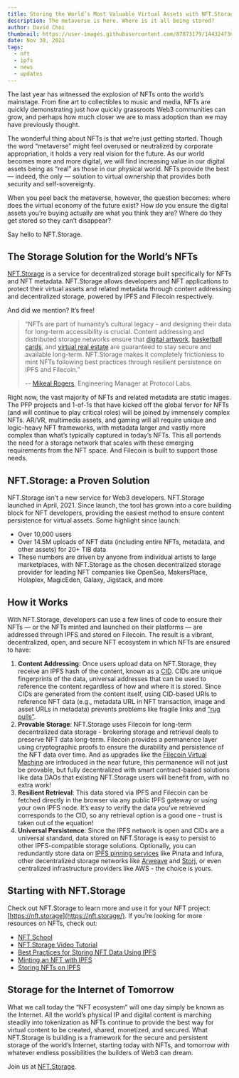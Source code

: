 ```yaml
---
title: Storing the World’s Most Valuable Virtual Assets with NFT.Storage
description: The metaverse is here. Where is it all being stored?
author: David Choi
thumbnail: https://user-images.githubusercontent.com/87873179/144324736-3f09a98e-f5aa-4199-a874-13583bf31951.jpg
date: Nov 30, 2021
tags:
  - nft
  - ipfs
  - news
  - updates
---
```


The last year has witnessed the explosion of NFTs onto the world’s mainstage. From fine art to collectibles to music and media, NFTs are quickly demonstrating just how quickly grassroots Web3 communities can grow, and perhaps how much closer we are to mass adoption than we may have previously thought.

The wonderful thing about NFTs is that we’re just getting started. Though the word “metaverse” might feel overused or neutralized by corporate appropriation, it holds a very real vision for the future. As our world becomes more and more digital, we will find increasing value in our digital assets being as “real” as those in our physical world. NFTs provide the best — indeed, the only — solution to virtual ownership that provides both security and self-sovereignty.

When you peel back the metaverse, however, the question becomes: where does the virtual economy of the future exist? How do you ensure the digital assets you’re buying actually are what you think they are? Where do they get stored so they can’t disappear?

Say hello to NFT.Storage.

## The Storage Solution for the World’s NFTs

[NFT.Storage](https://nft.storage/) is a service for decentralized storage built specifically for NFTs and NFT metadata. NFT.Storage allows developers and NFT applications to protect their virtual assets and related metadata through content addressing and decentralized storage, powered by IPFS and Filecoin respectively.

And did we mention? It’s free!

> “NFTs are part of humanity’s cultural legacy - and designing their data for long-term accessibility is crucial. Content addressing and distributed storage networks ensure that [digital artwork](https://www.wsj.com/articles/beeple-nft-fetches-record-breaking-69-million-in-christies-sale-11615477732?mod=article_inline), [basketball cards](https://dappradar.com/blog/50-million-in-sales-makes-nba-top-shot-largest-nft-market), and [virtual real estate](https://decrypt.co/57092/biggest-ever-nft-sale-made-as-single-axie-land-goes-for-1-5-million) are guaranteed to stay secure and available long-term. NFT.Storage makes it completely frictionless to mint NFTs following best practices through resilient persistence on IPFS and Filecoin.”
>
> -- [Mikeal Rogers](https://twitter.com/mikeal), Engineering Manager at Protocol Labs.

Right now, the vast majority of NFTs and related metadata are static images. The PFP projects and 1-of-1s that have kicked off the global fervor for NFTs (and will continue to play critical roles) will be joined by immensely complex NFTs. AR/VR, multimedia assets, and gaming will all require unique and logic-heavy NFT frameworks, with metadata larger and vastly more complex than what’s typically captured in today’s NFTs. This all portends the need for a storage network that scales with these emerging requirements from the NFT space. And Filecoin is built to support those needs.

## NFT.Storage: a Proven Solution

NFT.Storage isn’t a new service for Web3 developers. NFT.Storage launched in April, 2021. Since launch, the tool has grown into a core building block for NFT developers, providing the easiest method to ensure content persistence for virtual assets. Some highlight since launch:

- Over 10,000 users
- Over 14.5M uploads of NFT data (including entire NFTs, metadata, and other assets) for 20+ TiB data
- These numbers are driven by anyone from individual artists to large marketplaces, with NFT.Storage as the chosen decentralized storage provider for leading NFT companies like OpenSea, MakersPlace, Holaplex, MagicEden, Galaxy, Jigstack, and more

## How it Works

With NFT.Storage, developers can use a few lines of code to ensure their NFTs — or the NFTs minted and launched on their platforms — are addressed through IPFS and stored on Filecoin. The result is a vibrant, decentralized, open, and secure NFT ecosystem in which NFTs are ensured to have:

1. **Content Addressing**: Once users upload data on NFT.Storage, they receive an IPFS hash of the content, known as a [CID](https://docs.ipfs.io/concepts/content-addressing/#content-addressing-and-cids). CIDs are unique fingerprints of the data, universal addresses that can be used to reference the content regardless of how and where it is stored. Since CIDs are generated from the content itself, using CID-based URIs to reference NFT data (e.g., metadata URL in NFT transaction, image and asset URLs in metadata) prevents problems like fragile links and [“rug pulls”](https://cointelegraph.com/news/opensea-collector-pulls-the-rug-on-nfts-to-highlight-arbitrary-value).
2. **Provable Storage**: NFT.Storage uses Filecoin for long-term decentralized data storage - brokering storage and retrieval deals to preserve NFT data long-term. Filecoin provides a permanence layer using cryptographic proofs to ensure the durability and persistence of the NFT data over time. And as upgrades like the [Filecoin Virtual Machine](https://filecoin.io/blog/posts/introducing-the-filecoin-virtual-machine/) are introduced in the near future, this permanence will not just be provable, but fully decentralized with smart contract-based solutions like data DAOs that existing NFT.Storage users will benefit from, with no extra work!
3. **Resilient Retrieval**: This data stored via IPFS and Filecoin can be fetched directly in the browser via any public IPFS gateway or using your own IPFS node. It’s easy to verify the data you’ve retrieved corresponds to the CID, so any retrieval option is a good one - trust is taken out of the equation!
4. **Universal Persistence**: Since the IPFS network is open and CIDs are a universal standard, data stored on NFT.Storage is easy to persist to other IPFS-compatible storage solutions. Optionally, you can redundantly store data on [IPFS pinning services](https://docs.ipfs.io/how-to/work-with-pinning-services/) like Pinata and Infura, other decentralized storage networks like [Arweave](https://github.com/imerkle/arweave-ipfs) and [Storj](https://github.com/storj-thirdparty/connector-ipfs), or even centralized infrastructure providers like AWS - the choice is yours.

## Starting with NFT.Storage

Check out NFT.Storage to learn more and use it for your NFT project: [https://nft.storage](https://nft.storage/). If you’re looking for more resources on NFTs, check out:

- [NFT School](https://nftschool.dev/)
- [NFT.Storage Video Tutorial](https://www.youtube.com/watch?v=aNaj9xNF8OU)
- [Best Practices for Storing NFT Data Using IPFS](https://docs.ipfs.io/how-to/best-practices-for-nft-data/#types-of-ipfs-links-and-when-to-use-them)
- [Minting an NFT with IPFS](https://ipfs.us4.list-manage.com/track/click?u=25473244c7d18b897f5a1ff6b&id=bcae62b60f&e=7fccf7a909)
- [Storing NFTs on IPFS](https://blog.ipfs.io/2021-04-05-storing-nfts-on-ipfs/)

## Storage for the Internet of Tomorrow

What we call today the “NFT ecosystem” will one day simply be known as the Internet. All the world’s physical IP and digital content is marching steadily into tokenization as NFTs continue to provide the best way for virtual content to be created, shared, monetized, and secured. What NFT.Storage is building is a framework for the secure and persistent storage of the world’s Internet, starting today with NFTs, and tomorrow with whatever endless possibilities the builders of Web3 can dream.

Join us at [NFT.Storage](http://nft.storage).
